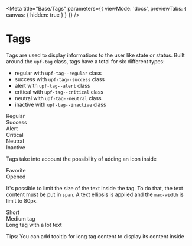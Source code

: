 
<Meta
  title="Base/Tags"
  parameters={{
    viewMode: 'docs',
    previewTabs: { canvas: { hidden: true } }
  }}
/>

# Tags

Tags are used to display informations to the user like state or status. Built around the `upf-tag` class, tags have a
total for six different types:
- regular with `upf-tag--regular` class
- success with `upf-tag--success` class
- alert with `upf-tag--alert` class
- critical with `upf-tag--critical` class
- neutral with `upf-tag--neutral` class
- inactive with `upf-tag--inactive` class

<Canvas>
  <div class="flex-row tags-container__demo">
    <div class="upf-tag upf-tag--regular margin-right-sm">
      Regular
    </div>
    <div class="upf-tag upf-tag--success margin-right-sm">
      Success
    </div>
    <div class="upf-tag upf-tag--alert margin-right-sm">
      Alert
    </div>
    <div class="upf-tag upf-tag--critical margin-right-sm">
      Critical
    </div>
    <div class="upf-tag upf-tag--neutral margin-right-sm">
      Neutral
    </div>
    <div class="upf-tag upf-tag--inactive">
      Inactive
    </div>
  </div>
</Canvas>

Tags take into account the possibility of adding an icon inside
<Canvas>
  <div class="flex-row tags-container__demo">
    <div class="upf-tag upf-tag--alert margin-right-sm">
      <i class="fa fa-star"></i>
      Favorite
    </div>
    <div class="upf-tag upf-tag--success">
      <i class="fa fa-envelope-open"></i>
      Opened
    </div>
  </div>
</Canvas>

It's possible to limit the size of the text inside the tag. To do that, the text content must be put in `span`. A text ellipsis
is applied and the `max-width` is limit to 80px.

<Canvas>
  <div class="flex-row">
    <div class="upf-tag upf-tag--neutral margin-right-x-sm">
      <span>Short</span>
    </div>
    <div class="upf-tag upf-tag--neutral margin-right-x-sm">
      <span>Medium tag</span>
    </div>
    <div class="upf-tag upf-tag--neutral">
      <span>Long tag with a lot text</span>
    </div>
  </div>
</Canvas>

Tips: You can add tooltip for long tag content to display its content inside
